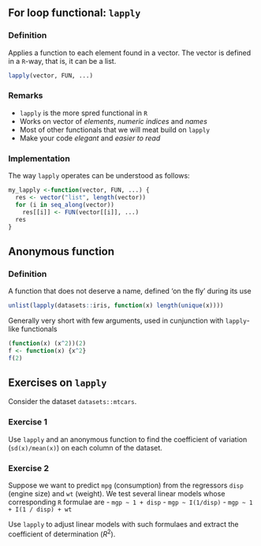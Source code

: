 ## For loop functional: `lapply`

### Definition
Applies a function to each element found in a vector. The vector is defined in a `R`-way, that is, it can be a list.
```r
lapply(vector, FUN, ...)
```

### Remarks
- `lapply` is the more spred functional in `R` 
- Works on vector of _elements_, _numeric indices_ and _names_
- Most of other functionals that we will meat build on `lapply`
- Make your code _elegant_  and _easier to read_

### Implementation
The way `lapply` operates can be understood as follows:
```r
my_lapply <-function(vector, FUN, ...) {
  res <- vector("list", length(vector))
  for (i in seq_along(vector))
    res[[i]] <- FUN(vector[[i]], ...)
  res
}
```

## Anonymous function

### Definition
A function that does not deserve a name, defined 'on the fly' during its use
```r
unlist(lapply(datasets::iris, function(x) length(unique(x))))
```

\rsa Generally very short with few arguments, used in cunjunction with `lapply`-like functionals

```r
(function(x) (x^2))(2)
f <- function(x) {x^2}
f(2)
```

## Exercises on `lapply`

Consider the dataset `datasets::mtcars`.

### Exercise 1

Use `lapply` and an anonymous function to find the coefficient of variation (`sd(x)/mean(x)`) on each column of the dataset.

### Exercise 2
 
Suppose we want to predict `mpg` (consumption) from the regressors `disp` (engine size) and `wt` (weight). We test several linear models whose corresponding `R` formulae are
- `mgp ~ 1 + disp`
- `mgp ~ I(1/disp)`
- `mgp ~ 1 + I(1 / disp) + wt`

Use ` lapply` to adjust linear models with such formulaes and extract the coefficient of determination ($R^2$).
